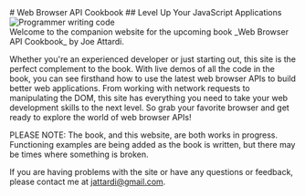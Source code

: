 
<div>
  # Web Browser API Cookbook
  ## Level Up Your JavaScript Applications

  <img alt="Programmer writing code" src="/coder.svg" />
</div>

<div>
  Welcome to the companion website for the upcoming book _Web Browser API Cookbook_ by Joe Attardi.

  Whether you're an experienced developer or just starting out, this site is the perfect complement to the book. With live demos of all the code in the book, you can see firsthand how to use the latest web browser APIs to build better web applications. From working with network requests to manipulating the DOM, this site has everything you need to take your web development skills to the next level. So grab your favorite browser and get ready to explore the world of web browser APIs!

  PLEASE NOTE:
  The book, and this website, are both works in progress. Functioning examples are being added as the book is written, but there may be times where something is broken.

  If you are having problems with the site or have any questions or feedback, please contact me at [jattardi@gmail.com](mailto:jattardi@gmail.com).
</div>